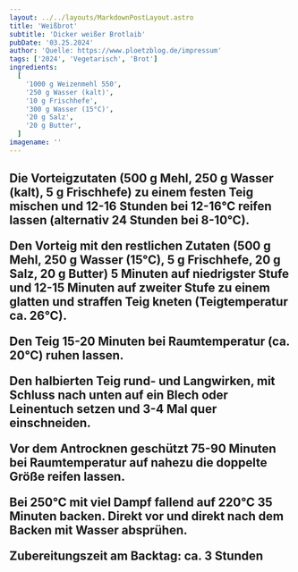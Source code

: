 ```yaml
---
layout: ../../layouts/MarkdownPostLayout.astro
title: 'Weißbrot'
subtitle: 'Dicker weißer Brotlaib'
pubDate: '03.25.2024'
author: 'Quelle: https://www.ploetzblog.de/impressum'
tags: ['2024', 'Vegetarisch', 'Brot']
ingredients:
  [
    '1000 g Weizenmehl 550',
    '250 g Wasser (kalt)',
    '10 g Frischhefe',
    '300 g Wasser (15°C)',
    '20 g Salz',
    '20 g Butter',
  ]
imagename: ''
---
```



<H2 text="Zubereitung" />
Die Vorteigzutaten (500 g Mehl, 250 g Wasser (kalt), 5 g Frischhefe) zu einem festen Teig mischen und 12-16 Stunden bei 12-16°C reifen
lassen (alternativ 24 Stunden bei 8-10°C).

Den Vorteig mit den restlichen Zutaten (500 g Mehl, 250 g Wasser (15°C), 5 g Frischhefe, 20 g Salz, 20 g Butter) 5 Minuten auf niedrigster Stufe und 12-15 Minuten auf zweiter Stufe
zu einem glatten und straffen Teig kneten (Teigtemperatur ca. 26°C).

Den Teig 15-20 Minuten bei Raumtemperatur (ca. 20°C) ruhen lassen.

Den halbierten Teig rund- und Langwirken, mit Schluss nach unten auf ein Blech oder
Leinentuch setzen und 3-4 Mal quer einschneiden.

Vor dem Antrocknen geschützt 75-90 Minuten bei Raumtemperatur auf nahezu die
doppelte Größe reifen lassen.

Bei 250°C mit viel Dampf fallend auf 220°C 35 Minuten backen. Direkt vor und direkt
nach dem Backen mit Wasser absprühen.

Zubereitungszeit am Backtag: ca. 3 Stunden